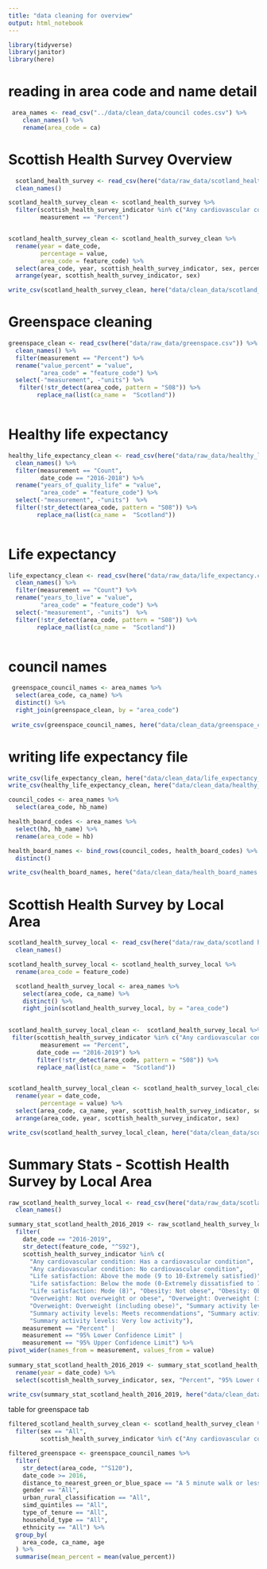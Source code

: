 ```yaml
---
title: "data cleaning for overview"
output: html_notebook
---
```


```r
library(tidyverse)
library(janitor)
library(here)
```

# reading in area code and name detail
```r
 area_names <- read_csv("../data/clean_data/council codes.csv") %>% 
    clean_names() %>% 
    rename(area_code = ca)
```
# Scottish Health Survey Overview

```r
  scotland_health_survey <- read_csv(here("data/raw_data/scotland_health_survey.csv")) %>%
  clean_names()
```

```r
scotland_health_survey_clean <- scotland_health_survey %>% 
  filter(scottish_health_survey_indicator %in% c("Any cardiovascular condition: Has a cardiovascular condition", "Any cardiovascular condition: No cardiovascular condition", "Life satisfaction: Above the mode (9 to 10-Extremely satisfied)", "Life satisfaction: Below the mode (0-Extremely dissatisfied to 7)", "Life satisfaction: Mode (8)", "Obesity: Not obese", "Obesity: Obese", "Overweight: Not overweight or obese", "Overweight: Overweight (including obese)", "Overweight: Overweight (including obese)", "Summary activity levels: Low activity", "Summary activity levels: Meets recommendations", "Summary activity levels: Some activity", "Summary activity levels: Very low activity"),
         measurement == "Percent")


scotland_health_survey_clean <- scotland_health_survey_clean %>% 
  rename(year = date_code, 
         percentage = value,
         area_code = feature_code) %>% 
  select(area_code, year, scottish_health_survey_indicator, sex, percentage) %>% 
  arrange(year, scottish_health_survey_indicator, sex)

```

```r
write_csv(scotland_health_survey_clean, here("data/clean_data/scotland_health_survey_clean.csv"))
```





# Greenspace cleaning

```r
greenspace_clean <- read_csv(here("data/raw_data/greenspace.csv")) %>%
  clean_names() %>%
  filter(measurement == "Percent") %>%
  rename("value_percent" = "value", 
         "area_code" = "feature_code") %>%
  select(-"measurement", -"units") %>%
   filter(!str_detect(area_code, pattern = "S08")) %>% 
        replace_na(list(ca_name =  "Scotland"))
  
```


# Healthy life expectancy

```r
healthy_life_expectancy_clean <- read_csv(here("data/raw_data/healthy_life_expectancy.csv")) %>%
  clean_names() %>%
  filter(measurement == "Count",
         date_code == "2016-2018") %>%
  rename("years_of_quality_life" = "value",
         "area_code" = "feature_code") %>%
  select(-"measurement", -"units")  %>%
  filter(!str_detect(area_code, pattern = "S08")) %>% 
        replace_na(list(ca_name =  "Scotland"))
  
```


# Life expectancy
```r
life_expectancy_clean <- read_csv(here("data/raw_data/life_expectancy.csv")) %>%
  clean_names() %>%
  filter(measurement == "Count") %>%
  rename("years_to_live" = "value",
         "area_code" = "feature_code") %>%
  select(-"measurement", -"units")  %>%
  filter(!str_detect(area_code, pattern = "S08")) %>% 
        replace_na(list(ca_name =  "Scotland"))
  
```


# council names
```r
 greenspace_council_names <- area_names %>% 
  select(area_code, ca_name) %>% 
  distinct() %>% 
  right_join(greenspace_clean, by = "area_code")
 
 write_csv(greenspace_council_names, here("data/clean_data/greenspace_council_names.csv"))
```


# writing life expectancy file
```r
write_csv(life_expectancy_clean, here("data/clean_data/life_expectancy_clean.csv"))
write_csv(healthy_life_expectancy_clean, here("data/clean_data/healthy_life_expectancy_clean.csv"))
```





```r
council_codes <- area_names %>%
  select(area_code, hb_name)

health_board_codes <- area_names %>% 
  select(hb, hb_name) %>% 
  rename(area_code = hb)

health_board_names <- bind_rows(council_codes, health_board_codes) %>% 
  distinct()

```

```r
write_csv(health_board_names, here("data/clean_data/health_board_names.csv"))
```


# Scottish Health Survey by Local Area
```r
scotland_health_survey_local <- read_csv(here("data/raw_data/scotland health survey local level.csv")) %>% 
  clean_names()
```



```r

scotland_health_survey_local <- scotland_health_survey_local %>% 
  rename(area_code = feature_code)

  scotland_health_survey_local <- area_names %>% 
    select(area_code, ca_name) %>% 
    distinct() %>% 
    right_join(scotland_health_survey_local, by = "area_code") 
  

scotland_health_survey_local_clean <-  scotland_health_survey_local %>% 
 filter(scottish_health_survey_indicator %in% c("Any cardiovascular condition: Has a cardiovascular condition", "Any cardiovascular condition: No cardiovascular condition", "Life satisfaction: Above the mode (9 to 10-Extremely satisfied)", "Life satisfaction: Below the mode (0-Extremely dissatisfied to 7)", "Life satisfaction: Mode (8)", "Obesity: Not obese", "Obesity: Obese", "Overweight: Not overweight or obese", "Overweight: Overweight (including obese)", "Overweight: Overweight (including obese)", "Summary activity levels: Low activity", "Summary activity levels: Meets recommendations", "Summary activity levels: Some activity", "Summary activity levels: Very low activity"),
         measurement == "Percent",
        date_code == "2016-2019") %>% 
        filter(!str_detect(area_code, pattern = "S08")) %>% 
        replace_na(list(ca_name =  "Scotland"))


scotland_health_survey_local_clean <- scotland_health_survey_local_clean %>% 
  rename(year = date_code, 
         percentage = value) %>% 
  select(area_code, ca_name, year, scottish_health_survey_indicator, sex, percentage) %>% 
  arrange(area_code, year, scottish_health_survey_indicator, sex)

write_csv(scotland_health_survey_local_clean, here("data/clean_data/scotland_health_survey_local_clean.csv"))
```


# Summary Stats - Scottish Health Survey by Local Area
```r
raw_scotland_health_survey_local <- read_csv(here("data/raw_data/scotland health survey local level.csv")) %>% 
  clean_names()
```

```r
summary_stat_scotland_health_2016_2019 <- raw_scotland_health_survey_local %>% 
  filter(
    date_code == "2016-2019",
    str_detect(feature_code, "^S92"),
    scottish_health_survey_indicator %in% c(
      "Any cardiovascular condition: Has a cardiovascular condition",
      "Any cardiovascular condition: No cardiovascular condition",
      "Life satisfaction: Above the mode (9 to 10-Extremely satisfied)",
      "Life satisfaction: Below the mode (0-Extremely dissatisfied to 7)",
      "Life satisfaction: Mode (8)", "Obesity: Not obese", "Obesity: Obese",
      "Overweight: Not overweight or obese", "Overweight: Overweight (including obese)",
      "Overweight: Overweight (including obese)", "Summary activity levels: Low activity",
      "Summary activity levels: Meets recommendations", "Summary activity levels: Some activity",
      "Summary activity levels: Very low activity"),
    measurement == "Percent" | 
    measurement == "95% Lower Confidence Limit" | 
    measurement == "95% Upper Confidence Limit") %>% 
pivot_wider(names_from = measurement, values_from = value)
  
summary_stat_scotland_health_2016_2019 <- summary_stat_scotland_health_2016_2019 %>% 
  rename(year = date_code) %>% 
  select(scottish_health_survey_indicator, sex, "Percent", "95% Lower Confidence Limit", "95% Upper Confidence Limit")

write_csv(summary_stat_scotland_health_2016_2019, here("data/clean_data/summary_stat_scotland_health_2016_2019.csv"))
```

table for greenspace tab
```r

filtered_scotland_health_survey_clean <- scotland_health_survey_clean %>% 
  filter(sex == "All",
         scottish_health_survey_indicator %in% c("Any cardiovascular condition: Has a cardiovascular condition", "Life satisfaction: Below the mode (0-Extremely dissatisfied to 7)", "Obesity: Obese", "Overweight: Overweight (including obese)", "Summary activity levels: Low activity", "Summary activity levels: Very low activity"))

filtered_greenspace <- greenspace_council_names %>%
  filter(
    str_detect(area_code, "^S120"),
    date_code >= 2016,
    distance_to_nearest_green_or_blue_space == "A 5 minute walk or less",
    gender == "All",
    urban_rural_classification == "All",
    simd_quintiles == "All",
    type_of_tenure == "All",
    household_type == "All",
    ethnicity == "All") %>% 
  group_by(
    area_code, ca_name, age
  ) %>% 
  summarise(mean_percent = mean(value_percent))

```

